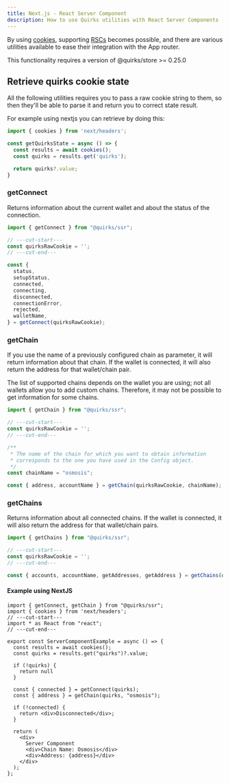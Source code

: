 ```yaml
---
title: Next.js - React Server Component
description: How to use Quirks utilities with React Server Components (RSC) in Next.js.
---
```


By using [cookies](/docs/getting-started/react/ssr-with-cookies), supporting [RSCs](https://vercel.com/blog/understanding-react-server-components) becomes possible, and there are various utilities available to ease their integration with the App router.

<Callout type="warn" title="Notice">
  This functionality requires a version of @quirks/store >= 0.25.0
</Callout>

## Retrieve quirks cookie state

All the following utilities requires you to pass a raw cookie string to them,
so then they'll be able to parse it and return you to correct state result.

For example using nextjs you can retrieve by doing this:

```ts
import { cookies } from 'next/headers';

const getQuirksState = async () => {
  const results = await cookies();
  const quirks = results.get('quirks');

  return quirks?.value;
}
```

### getConnect

Returns information about the current wallet and about the status of the connection.

```ts twoslash
import { getConnect } from "@quirks/ssr";

// ---cut-start---
const quirksRawCookie = '';
// ---cut-end---

const {
  status,
  setupStatus,
  connected,
  connecting,
  disconnected,
  connectionError,
  rejected,
  walletName,
} = getConnect(quirksRawCookie);
```

### getChain

If you use the name of a previously configured chain as parameter, it will
return information about that chain. If the wallet is connected, it will also
return the address for that wallet/chain pair.

<Callout title="Note">
  The list of supported chains depends on the wallet you are using; not all
  wallets allow you to add custom chains. Therefore, it may not be possible to
  get information for some chains.
</Callout>

```ts twoslash
import { getChain } from "@quirks/ssr";

// ---cut-start---
const quirksRawCookie = '';
// ---cut-end---

/**
 * The name of the chain for which you want to obtain information
 * corresponds to the one you have used in the Config object.
 */
const chainName = "osmosis";

const { address, accountName } = getChain(quirksRawCookie, chainName);
```

### getChains

Returns information about all connected chains. If the wallet is connected,
it will also return the address for that wallet/chain pairs.

```ts twoslash
import { getChains } from "@quirks/ssr";

// ---cut-start---
const quirksRawCookie = '';
// ---cut-end---

const { accounts, accountName, getAddresses, getAddress } = getChains(quirksRawCookie);
```

#### Example using NextJS

```tsx twoslash title="/app/server-component-example.tsx"
import { getConnect, getChain } from "@quirks/ssr";
import { cookies } from 'next/headers';
// ---cut-start---
import * as React from "react";
// ---cut-end---

export const ServerComponentExample = async () => {
  const results = await cookies();
  const quirks = results.get("quirks")?.value;

  if (!quirks) {
    return null
  }

  const { connected } = getConnect(quirks);
  const { address } = getChain(quirks, "osmosis");

  if (!connected) {
    return <div>Disconnected</div>;
  }

  return (
    <div>
      Server Component
      <div>Chain Name: Osmosis</div>
      <div>Address: {address}</div>
    </div>
  );
};
```
